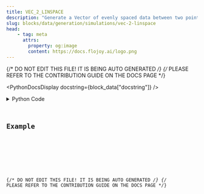 ```yaml
---
title: VEC_2_LINSPACE
description: "Generate a Vector of evenly spaced data between two points with a"
slug: blocks/data/generation/simulations/vec-2-linspace
head:
    - tag: meta
      attrs:
        property: og:image
        content: https://docs.flojoy.ai/logo.png
---
```


{/* DO NOT EDIT THIS FILE! IT IS BEING AUTO GENERATED */}
{/* PLEASE REFER TO THE CONTRIBUTION GUIDE ON THE DOCS PAGE */}


<PythonDocsDisplay docstring={block_data["docstring"]} />
<details>
<summary>Python Code</summary>



<Code code={pythonCode} lang="py" wrap theme="dracula" />

[Find this Flojoy Block on GitHub](https://github.com/flojoy-ai/blocks/blob/main/blocks/DATA/GENERATION/SIMULATIONS/VEC_2_LINSPACE/VEC_2_LINSPACE.py)

</details>

## Example


<GetHelpWidget />


<AppDisplay app={app} blockName="VEC_2_LINSPACE" client:visible />


<Example />

{/* DO NOT EDIT THIS FILE! IT IS BEING AUTO GENERATED */}
{/* PLEASE REFER TO THE CONTRIBUTION GUIDE ON THE DOCS PAGE */}
